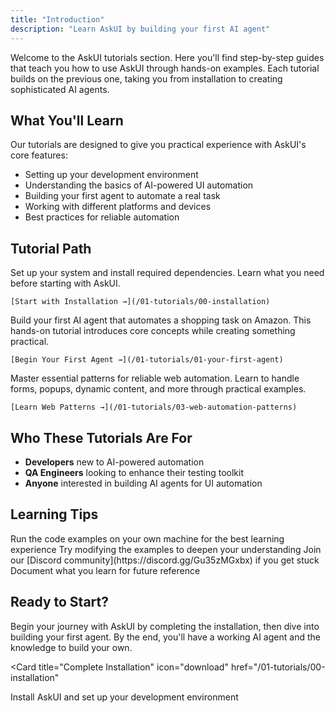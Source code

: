 ```yaml
---
title: "Introduction"
description: "Learn AskUI by building your first AI agent"
---
```


Welcome to the AskUI tutorials section. Here you'll find step-by-step guides that teach you how to use AskUI through hands-on examples. Each tutorial builds on the previous one, taking you from installation to creating sophisticated AI agents.

## What You'll Learn

Our tutorials are designed to give you practical experience with AskUI's core features:

- Setting up your development environment
- Understanding the basics of AI-powered UI automation
- Building your first agent to automate a real task
- Working with different platforms and devices
- Best practices for reliable automation

## Tutorial Path

<Steps>
  <Step title="Installation">
    Set up your system and install required dependencies. Learn what you need before starting with AskUI.
    
    [Start with Installation →](/01-tutorials/00-installation)
  </Step>
  
  <Step title="Your First Agent">
    Build your first AI agent that automates a shopping task on Amazon. This hands-on tutorial introduces core concepts while creating something practical.
    
    [Begin Your First Agent →](/01-tutorials/01-your-first-agent)
  </Step>
  
  <Step title="Web Automation Patterns">
    Master essential patterns for reliable web automation. Learn to handle forms, popups, dynamic content, and more through practical examples.
    
    [Learn Web Patterns →](/01-tutorials/03-web-automation-patterns)
  </Step>
</Steps>

## Who These Tutorials Are For

- **Developers** new to AI-powered automation
- **QA Engineers** looking to enhance their testing toolkit
- **Anyone** interested in building AI agents for UI automation

## Learning Tips

<CardGroup cols={2}>
  <Card title="Follow Along" icon="computer">
    Run the code examples on your own machine for the best learning experience
  </Card>
  
  <Card title="Experiment" icon="flask">
    Try modifying the examples to deepen your understanding
  </Card>
  
  <Card title="Ask Questions" icon="comments">
    Join our [Discord community](https://discord.gg/Gu35zMGxbx) if you get stuck
  </Card>
  
  <Card title="Take Notes" icon="pen">
    Document what you learn for future reference
  </Card>
</CardGroup>

## Ready to Start?

Begin your journey with AskUI by completing the installation, then dive into building your first agent. By the end, you'll have a working AI agent and the knowledge to build your own.

<Card 
  title="Complete Installation" 
  icon="download" 
  href="/01-tutorials/00-installation"
>
  Install AskUI and set up your development environment
</Card>